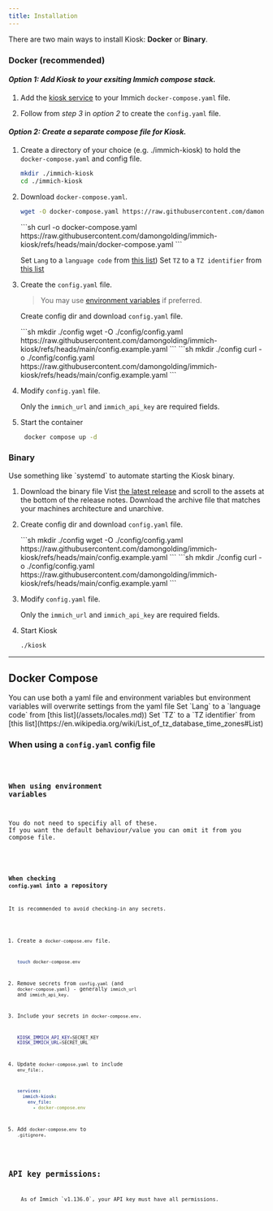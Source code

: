 ```yaml
---
title: Installation
---
```






There are two main ways to install Kiosk: **Docker** or **Binary**.

### Docker (recommended)

#### *Option 1: Add Kiosk to your exsiting Immich compose stack.*

<Steps>

  1. Add the [kiosk service](#docker-compose) to your Immich `docker-compose.yaml` file.

  2. Follow from *step 3* in *option 2* to create the `config.yaml` file.

</Steps>

#### *Option 2: Create a separate compose file for Kiosk.*

<Steps>

  1. Create a directory of your choice (e.g. ./immich-kiosk) to hold the `docker-compose.yaml` and config file.
     ```sh
     mkdir ./immich-kiosk
     cd ./immich-kiosk
     ```

  2. Download `docker-compose.yaml`.
     <Tabs syncKey="grabber">
       <TabItem label="wget">
       ```sh
       wget -O docker-compose.yaml https://raw.githubusercontent.com/damongolding/immich-kiosk/refs/heads/main/docker-compose.yaml
       ```
       </TabItem>
       <TabItem label="curl">
       ```sh
       curl -o docker-compose.yaml https://raw.githubusercontent.com/damongolding/immich-kiosk/refs/heads/main/docker-compose.yaml
       ```
       </TabItem>
     </Tabs>

     Set `Lang` to a `language code` from [this list](/assets/locales.md))
     Set `TZ` to a `TZ identifier` from [this list](https://en.wikipedia.org/wiki/List_of_tz_database_time_zones#List)

  3. Create the `config.yaml` file.

     > You may use [environment variables](#when-using-environment-variables) if preferred.

     Create config dir and download `config.yaml` file.

     <Tabs syncKey="grabber">
       <TabItem label="wget">
       ```sh
       mkdir ./config
       wget -O ./config/config.yaml https://raw.githubusercontent.com/damongolding/immich-kiosk/refs/heads/main/config.example.yaml
       ```
       </TabItem>
       <TabItem label="curl">
       ```sh
       mkdir ./config
       curl -o ./config/config.yaml https://raw.githubusercontent.com/damongolding/immich-kiosk/refs/heads/main/config.example.yaml
       ```
       </TabItem>
     </Tabs>


  4. Modify `config.yaml` file.

     Only the `immich_url` and `immich_api_key` are required fields.

  5. Start the container

      ```sh
       docker compose up -d
       ```
</Steps>

### Binary

<Aside type="tip">
Use something like `systemd` to automate starting the Kiosk binary.
</Aside>

1. Download the binary file
   Vist [the latest release](https://github.com/damongolding/immich-kiosk/releases/latest) and scroll to the assets at the bottom of the release notes.
   Download the archive file that matches your machines architecture and unarchive.

2. Create config dir and download `config.yaml` file.

   <Tabs syncKey="grabber">
       <TabItem label="wget">
       ```sh
       mkdir ./config
       wget -O ./config/config.yaml https://raw.githubusercontent.com/damongolding/immich-kiosk/refs/heads/main/config.example.yaml
       ```
       </TabItem>
       <TabItem label="curl">
       ```sh
       mkdir ./config
       curl -o ./config/config.yaml https://raw.githubusercontent.com/damongolding/immich-kiosk/refs/heads/main/config.example.yaml
       ```
       </TabItem>
     </Tabs>

3. Modify `config.yaml` file.

   Only the `immich_url` and `immich_api_key` are required fields.

4. Start Kiosk
   ```sh
   ./kiosk
   ```

------

## Docker Compose

<Aside type="note">
You can use both a yaml file and environment variables but environment variables will overwrite settings from the yaml file
Set `Lang` to a `language code` from [this list](/assets/locales.md))
Set `TZ` to a `TZ identifier` from [this list](https://en.wikipedia.org/wiki/List_of_tz_database_time_zones#List)
</Aside>

### When using a `config.yaml` config file
<Code code={composeExample} lang="yaml" title="docker-compose.yaml" />


### When using environment variables

<Aside type="tip">
You do not need to specifiy all of these.
If you want the default behaviour/value you can omit it from you compose file.
</Aside>

<Code code={composeEnvExample} lang="yaml" title="docker-compose.yaml" />


### When checking `config.yaml` into a repository

It is recommended to avoid checking-in any secrets.

  1. Create a `docker-compose.env` file.

     ```sh
     touch docker-compose.env
     ```

  2. Remove secrets from `config.yaml` (and `docker-compose.yaml`) - generally `immich_url` and `immich_api_key`.

  3. Include your secrets in `docker-compose.env`.

     ```sh
     KIOSK_IMMICH_API_KEY=SECRET_KEY
     KIOSK_IMMICH_URL=SECRET_URL
     ```

  4. Update `docker-compose.yaml` to include `env_file:`.

     ```yaml
     services:
       immich-kiosk:
         env_file:
           - docker-compose.env
     ```

  5. Add `docker-compose.env` to `.gitignore`.


## API key permissions:

<Aside type="caution">
    As of Immich `v1.136.0`, your API key must have all permissions.
</Aside>

<!-- To ensure Kiosk has full functionality, your API key should include the following permissions.

- asset.read
- asset.update
- album.read
- album.statistics
- album.create
- album.addAsset
- album.removeAsset
- album.update
- person.read
- person.statistics
- tag.read
- tag.asset
- tag.create
- archive.read # only needed if you want to use [show_archived](/configuration/behavior/#show-archived)
- face.read
- memory.read


If you do not intend to the the like/hide buttons, you can remove the following permissions:

- album.create
- album.addAsset
- album.removeAsset
- album.update
- tag.asset
- tag.create
-->
